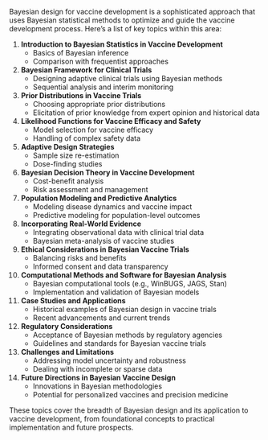Bayesian design for vaccine development is a sophisticated approach that uses Bayesian statistical methods to optimize and guide the vaccine development process. Here’s a list of key topics within this area:

1. **Introduction to Bayesian Statistics in Vaccine Development**
   - Basics of Bayesian inference
   - Comparison with frequentist approaches

2. **Bayesian Framework for Clinical Trials**
   - Designing adaptive clinical trials using Bayesian methods
   - Sequential analysis and interim monitoring

3. **Prior Distributions in Vaccine Trials**
   - Choosing appropriate prior distributions
   - Elicitation of prior knowledge from expert opinion and historical data

4. **Likelihood Functions for Vaccine Efficacy and Safety**
   - Model selection for vaccine efficacy
   - Handling of complex safety data

5. **Adaptive Design Strategies**
   - Sample size re-estimation
   - Dose-finding studies

6. **Bayesian Decision Theory in Vaccine Development**
   - Cost-benefit analysis
   - Risk assessment and management

7. **Population Modeling and Predictive Analytics**
   - Modeling disease dynamics and vaccine impact
   - Predictive modeling for population-level outcomes

8. **Incorporating Real-World Evidence**
   - Integrating observational data with clinical trial data
   - Bayesian meta-analysis of vaccine studies

9. **Ethical Considerations in Bayesian Vaccine Trials**
   - Balancing risks and benefits
   - Informed consent and data transparency

10. **Computational Methods and Software for Bayesian Analysis**
    - Bayesian computational tools (e.g., WinBUGS, JAGS, Stan)
    - Implementation and validation of Bayesian models

11. **Case Studies and Applications**
    - Historical examples of Bayesian design in vaccine trials
    - Recent advancements and current trends

12. **Regulatory Considerations**
    - Acceptance of Bayesian methods by regulatory agencies
    - Guidelines and standards for Bayesian vaccine trials

13. **Challenges and Limitations**
    - Addressing model uncertainty and robustness
    - Dealing with incomplete or sparse data

14. **Future Directions in Bayesian Vaccine Design**
    - Innovations in Bayesian methodologies
    - Potential for personalized vaccines and precision medicine

These topics cover the breadth of Bayesian design and its application to vaccine development, from foundational concepts to practical implementation and future prospects.